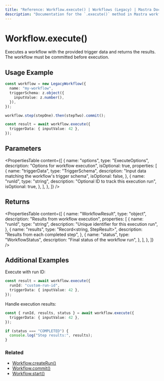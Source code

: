 ---
title: "Reference: Workflow.execute() | Workflows (Legacy) | Mastra Docs"
description: "Documentation for the `.execute()` method in Mastra workflows, which runs workflow steps and returns results."
---

# Workflow.execute()

Executes a workflow with the provided trigger data and returns the results. The workflow must be committed before execution.

## Usage Example

```typescript
const workflow = new LegacyWorkflow({
  name: "my-workflow",
  triggerSchema: z.object({
    inputValue: z.number(),
  }),
});

workflow.step(stepOne).then(stepTwo).commit();

const result = await workflow.execute({
  triggerData: { inputValue: 42 },
});
```

## Parameters

<PropertiesTable
  content={[
    {
      name: "options",
      type: "ExecuteOptions",
      description: "Options for workflow execution",
      isOptional: true,
      properties: [
        {
          name: "triggerData",
          type: "TriggerSchema",
          description: "Input data matching the workflow's trigger schema",
          isOptional: false,
        },
        {
          name: "runId",
          type: "string",
          description: "Optional ID to track this execution run",
          isOptional: true,
        },
      ],
    },
  ]}
/>

## Returns

<PropertiesTable
  content={[
    {
      name: "WorkflowResult",
      type: "object",
      description: "Results from workflow execution",
      properties: [
        {
          name: "runId",
          type: "string",
          description: "Unique identifier for this execution run",
        },
        {
          name: "results",
          type: "Record<string, StepResult>",
          description: "Results from each completed step",
        },
        {
          name: "status",
          type: "WorkflowStatus",
          description: "Final status of the workflow run",
        },
      ],
    },
  ]}
/>

## Additional Examples

Execute with run ID:

```typescript
const result = await workflow.execute({
  runId: "custom-run-id",
  triggerData: { inputValue: 42 },
});
```

Handle execution results:

```typescript
const { runId, results, status } = await workflow.execute({
  triggerData: { inputValue: 42 },
});

if (status === "COMPLETED") {
  console.log("Step results:", results);
}
```

### Related

- [Workflow.createRun()](./createRun.mdx)
- [Workflow.commit()](./commit.mdx)
- [Workflow.start()](./start.mdx)
